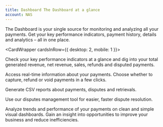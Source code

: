 ```yaml
---
title: Dashboard The Dashboard at a glance  
account: NAS
---
```


The Dashboard is your single source for monitoring and analyzing all your payments. Get your key performance indicators, payment history, details and analytics – all in one place.

<CardWrapper cardsInRow={{ desktop: 2, mobile: 1 }}>
<Card maxWidth={48} maxHeight={48} variant="media" title="Monitor your business’s performance" imgSrc="/NAS/Dashboard/The dashboard at glance/icon-house.svg" href=''>

Check your key performance indicators at a glance and dig into your total generated revenue, net revenue, sales, refunds and disputed payments.

</Card>
<Card maxWidth={48} maxHeight={48} variant="media" title="Track and manage your payments" imgSrc="/NAS/Dashboard/The dashboard at glance/icon-wallet.svg" href=''>

Access real-time information about your payments. Choose whether to capture, refund or void payments in a few clicks.

</Card>
<Card maxWidth={48} maxHeight={48} variant="media" title="Export your data for further analysis" imgSrc="/NAS/Dashboard/The dashboard at glance/icon-bag.svg" href=''>

Generate CSV reports about payments, disputes and retrievals.

</Card>
<Card maxWidth={48} maxHeight={48} variant="media" title="Combat chargebacks" imgSrc="/NAS/Dashboard/The dashboard at glance/icon-weight.svg" href=''>

Use our disputes management tool for easier, faster dispute resolution.

</Card>
<Card maxWidth={48} maxHeight={48} variant="media" title="Discover the value of your payments data" imgSrc="/NAS/Dashboard/The dashboard at glance/icon-siren.svg" href=''>

Analyze trends and performance of your payments on clean and simple visual dashboards. Gain an insight into opportunities to improve your business and reduce inefficiencies.

</Card>
</CardWrapper>
